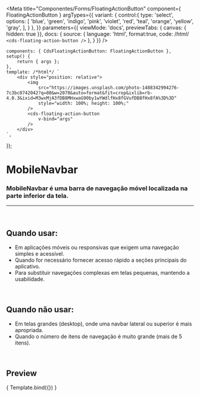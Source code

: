 
<Meta
	title="Componentes/Forms/FloatingActionButton"
	component={ FloatingActionButton }
	argTypes={{
		variant: {
			control:{
				type: 'select',
				options: [
					'blue',
					'green',
					'indigo',
					'pink',
					'violet',
					'red',
					'teal',
					'orange',
					'yellow',
					'gray',
				],
			}
		},
	}}
	parameters={{
		viewMode: 'docs',
		previewTabs: { canvas: { hidden: true }},
		docs: {
			source: {
				language: 'html',
				format:true,
				code: /*html*/ 
`<cds-floating-action-button />`
			},
		}
	}}
/>

	components: { CdsFloatingActionButton: FloatingActionButton },
	setup() {
		return { args };
	},
	template: /*html*/ `
		<div style="position: relative">
			<img
				src="https://images.unsplash.com/photo-1488342994276-7c3bc0742042?q=80&w=2070&auto=format&fit=crop&ixlib=rb-4.0.3&ixid=M3wxMjA3fDB8MHxwaG90by1wYWdlfHx8fGVufDB8fHx8fA%3D%3D"
				style="width: 100%; height: 100%;"
			/>
			<cds-floating-action-button
				v-bind="args"
			/>
		</div>
	`,
});

# MobileNavbar

### MobileNavbar é uma barra de navegação móvel localizada na parte inferior da tela.
---
<br />

## Quando usar:
- Em aplicações móveis ou responsivas que exigem uma navegação simples e acessível.
- Quando for necessário fornecer acesso rápido a seções principais do aplicativo.
- Para substituir navegações complexas em telas pequenas, mantendo a usabilidade.

<br />

## Quando não usar:
- Em telas grandes (desktop), onde uma navbar lateral ou superior é mais apropriada.
- Quando o número de itens de navegação é muito grande (mais de 5 itens).

<br />

## Preview

<Canvas>
	<Story
		name="FloatingActionButton"
		args={{}}
	>
		{ Template.bind({}) }
	</Story>
</Canvas>

<ArgsTable story="FloatingActionButton" />